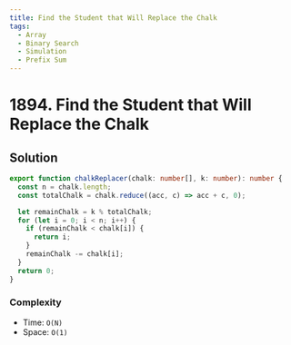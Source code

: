 ```yaml
---
title: Find the Student that Will Replace the Chalk
tags:
  - Array
  - Binary Search
  - Simulation
  - Prefix Sum
---
```


# 1894. Find the Student that Will Replace the Chalk

<Badges>
  <LevelBadge level="medium" />
  <TopicBadge name="Array" slug="array" />
  <TopicBadge name="Binary Search" slug="binary-search" />
  <TopicBadge name="Simulation" slug="simulation" />
  <TopicBadge name="Prefix Sum" slug="prefix-sum" />
</Badges>

## Solution

```typescript filename="solution.ts" copy
export function chalkReplacer(chalk: number[], k: number): number {
  const n = chalk.length;
  const totalChalk = chalk.reduce((acc, c) => acc + c, 0);

  let remainChalk = k % totalChalk;
  for (let i = 0; i < n; i++) {
    if (remainChalk < chalk[i]) {
      return i;
    }
    remainChalk -= chalk[i];
  }
  return 0;
}
```

### Complexity

- Time: `O(N)`
- Space: `O(1)`

<ProblemLink
  codingSite="leetcode"
  href="https://leetcode.com/problems/find-the-student-that-will-replace-the-chalk"
  title="Find the Student that Will Replace the Chalk"
/>
